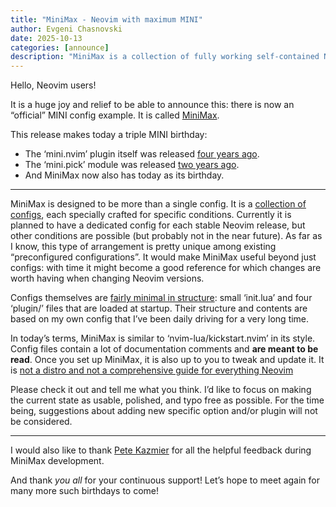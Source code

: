 ```yaml
---
title: "MiniMax - Neovim with maximum MINI"
author: Evgeni Chasnovski
date: 2025-10-13
categories: [announce]
description: "MiniMax is a collection of fully working self-contained Neovim configs. Each uses mostly MINI."
---
```


Hello, Neovim users!

It is a huge joy and relief to be able to announce this: there is now an "official" MINI config example. It is called [MiniMax](../MiniMax/index.md).

This release makes today a triple MINI birthday:

- The 'mini.nvim' plugin itself was released [four years ago](2021-10-13-announce-mini-nvim.qmd).
- The 'mini.pick' module was released [two years ago](2023-10-13-announce-mini-pick.qmd).
- And MiniMax now also has today as its birthday.

---

MiniMax is designed to be more than a single config. It is a [collection of configs](../MiniMax/configs/index.md), each specially crafted for specific conditions. Currently it is planned to have a dedicated config for each stable Neovim release, but other conditions are possible (but probably not in the near future). As far as I know, this type of arrangement is pretty unique among existing "preconfigured configurations". It would make MiniMax useful beyond just configs: with time it might become a good reference for which changes are worth having when changing Neovim versions.

Configs themselves are [fairly minimal in structure](../MiniMax/configs/nvim-0.11/index.qmd): small 'init.lua' and four 'plugin/' files that are loaded at startup. Their structure and contents are based on my own config that I've been daily driving for a very long time.

In today's terms, MiniMax is similar to 'nvim-lua/kickstart.nvim' in its style. Config files contain a lot of documentation comments and **are meant to be read**. Once you set up MiniMax, it is also up to you to tweak and update it. It is [not a distro and not a comprehensive guide for everything Neovim](../MiniMax/index.md#what-it-is-not)

Please check it out and tell me what you think. I'd like to focus on making the current state as usable, polished, and typo free as possible. For the time being, suggestions about adding new specific option and/or plugin will not be considered.

---

I would also like to thank [Pete Kazmier](https://github.com/pkazmier) for all the helpful feedback during MiniMax development.

And thank *you all* for your continuous support! Let's hope to meet again for many more such birthdays to come!
